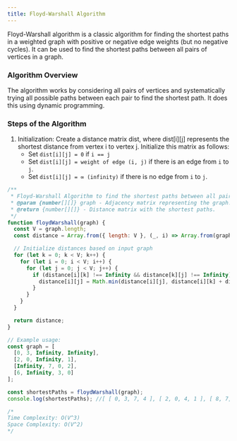 ```yaml
---
title: Floyd-Warshall Algorithm
---
```


Floyd-Warshall algorithm is a classic algorithm for finding the shortest paths in a weighted graph with positive or negative edge weights (but no negative cycles). It can be used to find the shortest paths between all pairs of vertices in a graph.

### Algorithm Overview

The algorithm works by considering all pairs of vertices and systematically trying all possible paths between each pair to find the shortest path. It does this using dynamic programming.

### Steps of the Algorithm
1. Initialization: Create a distance matrix dist, where dist[i][j] represents the shortest distance from vertex i to vertex j. Initialize this matrix as follows:
   - Set ``dist[i][j] = 0`` if ``i == j``
   - Set ``dist[i][j] = weight of edge (i, j)`` if there is an edge from ``i`` to ``j``.
   - Set ``dist[i][j] = ∞ (infinity)`` if there is no edge from ``i`` to ``j``.

```JavaScript
/**
 * Floyd-Warshall Algorithm to find the shortest paths between all pairs of nodes.
 * @param {number[][]} graph - Adjacency matrix representing the graph.
 * @return {number[][]} - Distance matrix with the shortest paths.
 */
function floydWarshall(graph) {
  const V = graph.length;
  const distance = Array.from({ length: V }, (_, i) => Array.from(graph[i]));

  // Initialize distances based on input graph
  for (let k = 0; k < V; k++) {
    for (let i = 0; i < V; i++) {
      for (let j = 0; j < V; j++) {
        if (distance[i][k] !== Infinity && distance[k][j] !== Infinity) {
          distance[i][j] = Math.min(distance[i][j], distance[i][k] + distance[k][j]);
        }
      }
    }
  }

  return distance;
}

// Example usage:
const graph = [
  [0, 3, Infinity, Infinity],
  [2, 0, Infinity, 1],
  [Infinity, 7, 0, 2],
  [6, Infinity, 3, 0]
];

const shortestPaths = floydWarshall(graph);
console.log(shortestPaths); //[ [ 0, 3, 7, 4 ], [ 2, 0, 4, 1 ], [ 8, 7, 0, 2 ], [ 6, 9, 3, 0 ] ]

/* 
Time Complexity: O(V^3)
Space Complexity: O(V^2)
*/
```